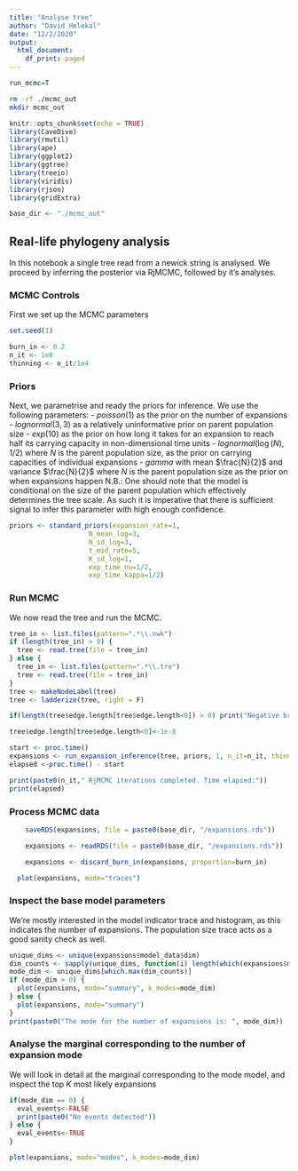 ```yaml
---
title: "Analyse tree"
author: "David Helekal"
date: "12/2/2020"
output:
  html_document:
    df_print: paged
---
```


```r
run_mcmc=T
```

```bash
rm -rf ./mcmc_out
mkdir mcmc_out
```

```r
knitr::opts_chunk$set(echo = TRUE)
library(CaveDive)
library(rmutil)
library(ape)
library(ggplot2)
library(ggtree)
library(treeio)
library(viridis)
library(rjson)
library(gridExtra)

base_dir <- "./mcmc_out"
```
## Real-life phylogeny analysis

In this notebook a single tree read from a newick string is analysed.
We proceed by inferring the posterior via RjMCMC, followed by it's analyses. 

### MCMC Controls
First we set up the MCMC parameters
```r
set.seed(1)

burn_in <- 0.2
n_it <- 1e8
thinning <- n_it/1e4
```

### Priors
Next, we parametrise and ready the priors for inference.
We use the following parameters:
- $poisson(1)$ as the prior on the number of expansions
- $lognormal(3,3)$ as a relatively uninformative prior on parent population size
- $exp(10)$ as the prior on how long it takes for an expansion to reach half its carrying capacity in non-dimensional time units
- $lognormal(\log(N), 1/2)$ where $N$ is the parent population size, as the prior on carrying capacities of individual expansions
- $gamma$ with mean $\frac{N}{2}$ and variance $\frac{N}{2}$ where $N$ is the parent population size as the prior on when expansions happen
N.B.: One should note that the model is conditional on the size of the parent population which effectively determines the tree scale. As such it is imperative that there is sufficient signal to infer this parameter with high enough confidence.

```r
priors <- standard_priors(expansion_rate=1, 
                    N_mean_log=3, 
                    N_sd_log=3, 
                    t_mid_rate=5, 
                    K_sd_log=1, 
                    exp_time_nu=1/2, 
                    exp_time_kappa=1/2)
```

### Run MCMC
We now read the tree and run the MCMC.
```r

tree_in <- list.files(pattern=".*\\.nwk")
if (length(tree_in) > 0) {
  tree <- read.tree(file = tree_in)
} else {
  tree_in <- list.files(pattern=".*\\.tre")
  tree <- read.tree(file = tree_in)
}
tree <- makeNodeLabel(tree)
tree <- ladderize(tree, right = F)

if(length(tree$edge.length[tree$edge.length<0]) > 0) print("Negative branch lengths encountered and rounded to 1e-8")

tree$edge.length[tree$edge.length<0]<-1e-8

start <- proc.time()
expansions <- run_expansion_inference(tree, priors, 1, n_it=n_it, thinning=thinning)
elapsed <-proc.time() - start

print(paste0(n_it," RjMCMC iterations completed. Time elapsed:"))
print(elapsed)
```

### Process MCMC data
```r
    saveRDS(expansions, file = paste0(base_dir, "/expansions.rds"))
```

```r
    expansions <- readRDS(file = paste0(base_dir, "/expansions.rds"))
```

```r
    expansions <- discard_burn_in(expansions, proportion=burn_in)
```

```r
  plot(expansions, mode="traces")
```

### Inspect the base model parameters
We're mostly interested in the model indicator trace and histogram, as this indicates the number of expansions.
The population size trace acts as a good sanity check as well.
```r
unique_dims <- unique(expansions$model_data$dim)
dim_counts <- sapply(unique_dims, function(i) length(which(expansions$model_data$dim==i)))
mode_dim <- unique_dims[which.max(dim_counts)]
if (mode_dim > 0) {
  plot(expansions, mode="summary", k_modes=mode_dim)
} else {
  plot(expansions, mode="summary")
}
print(paste0("The mode for the number of expansions is: ", mode_dim))
```

### Analyse the marginal corresponding to the number of expansion mode
We will look in detail at the marginal corresponding to the mode model, and inspect the top $K$ most likely expansions

```r
if(mode_dim == 0) {
  eval_events<-FALSE
  print(paste0("No events detected"))
} else {
  eval_events<-TRUE
}
``` 

```r
plot(expansions, mode="modes", k_modes=mode_dim)
```